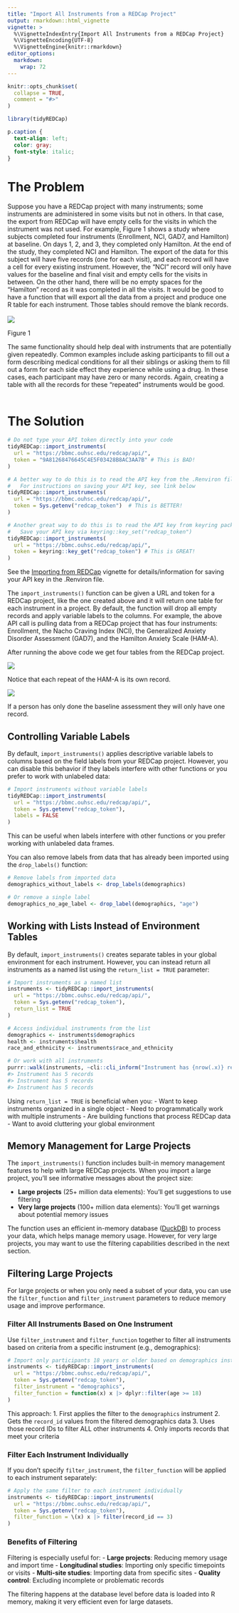 ```yaml
---
title: "Import All Instruments from a REDCap Project"
output: rmarkdown::html_vignette
vignette: >
  %\VignetteIndexEntry{Import All Instruments from a REDCap Project}
  %\VignetteEncoding{UTF-8}
  %\VignetteEngine{knitr::rmarkdown}
editor_options: 
  markdown: 
    wrap: 72
---
```


```r
knitr::opts_chunk$set(
  collapse = TRUE,
  comment = "#>"
)
```

```r
library(tidyREDCap)
```

```css
p.caption {
  text-align: left;
  color: gray;
  font-style: italic;
}
```

# The Problem

Suppose you have a REDCap project with many instruments; some
instruments are administered in some visits but not in others. In that
case, the export from REDCap will have empty cells for the visits in
which the instrument was not used. For example, Figure 1 shows a study
where subjects completed four instruments (Enrollment, NCI, GAD7, and
Hamilton) at baseline. On days 1, 2, and 3, they completed only
Hamilton. At the end of the study, they completed NCI and Hamilton. The
export of the data for this subject will have five records (one for each
visit), and each record will have a cell for every existing instrument.
However, the “NCI” record will only have values for the baseline and
final visit and empty cells for the visits in between. On the other
hand, there will be no empty spaces for the “Hamilton” record as it was
completed in all the visits. It would be good to have a function that
will export all the data from a project and produce one R table for each
instrument. Those tables should remove the blank records.\
\
![](./dashboard.jpg)

<p class="caption" id="fig1">

Figure 1

</p>

The same functionality should help deal with instruments that are
potentially given repeatedly. Common examples include asking
participants to fill out a form describing medical conditions for all
their siblings or asking them to fill out a form for each side effect
they experience while using a drug. In these cases, each participant may
have zero or many records. Again, creating a table with all the records
for these “repeated” instruments would be good.\
\

# The Solution

```r
# Do not type your API token directly into your code
tidyREDCap::import_instruments(
  url = "https://bbmc.ouhsc.edu/redcap/api/",
  token = "9A81268476645C4E5F03428B8AC3AA7B" # This is BAD!
)

# A better way to do this is to read the API key from the .Renviron file
#   For instructions on saving your API key, see link below
tidyREDCap::import_instruments(
  url = "https://bbmc.ouhsc.edu/redcap/api/", 
  token = Sys.getenv("redcap_token")  # This is BETTER!
)

# Another great way to do this is to read the API key from keyring package
#   Save your API key via keyring::key_set("redcap_token")
tidyREDCap::import_instruments(
  url = "https://bbmc.ouhsc.edu/redcap/api/", 
  token = keyring::key_get("redcap_token") # This is GREAT!
)
```

See the [Importing from REDCap](../doc/useAPI.html) vignette for
details/information for saving your API key in the .Renviron file.

The `import_instruments()` function can be given a URL and token for a
REDCap project, like the one created above and it will return one table
for each instrument in a project. By default, the function will drop all
empty records and apply variable labels to the columns. For example, the
above API call is pulling data from a REDCap project that has four
instruments: Enrollment, the Nacho Craving Index (NCI), the Generalized
Anxiety Disorder Assessment (GAD7), and the Hamilton Anxiety Scale
(HAM-A).

After running the above code we get four tables from the REDCap project.

![](./global.jpg)

Notice that each repeat of the HAM-A is its own record.

![](./hama.jpg)

If a person has only done the baseline assessment they will only have
one record.

## Controlling Variable Labels

By default, `import_instruments()` applies descriptive variable labels
to columns based on the field labels from your REDCap project. However,
you can disable this behavior if they labels interfere with other
functions or you prefer to work with unlabeled data:

```r
# Import instruments without variable labels
tidyREDCap::import_instruments(
  url = "https://bbmc.ouhsc.edu/redcap/api/", 
  token = Sys.getenv("redcap_token"),
  labels = FALSE
)
```

This can be useful when labels interfere with other functions or you
prefer working with unlabeled data frames.

You can also remove labels from data that has already been imported using the `drop_labels()` function:

```r
# Remove labels from imported data
demographics_without_labels <- drop_labels(demographics)

# Or remove a single label
demographics_no_age_label <- drop_label(demographics, "age")
```

## Working with Lists Instead of Environment Tables

By default, `import_instruments()` creates separate tables in your
global environment for each instrument. However, you can instead return
all instruments as a named list using the `return_list = TRUE`
parameter:

```r
# Import instruments as a named list
instruments <- tidyREDCap::import_instruments(
  url = "https://bbmc.ouhsc.edu/redcap/api/", 
  token = Sys.getenv("redcap_token"),
  return_list = TRUE
)

# Access individual instruments from the list
demographics <- instruments$demographics
health <- instruments$health
race_and_ethnicity <- instruments$race_and_ethnicity

# Or work with all instruments
purrr::walk(instruments, ~cli::cli_inform("Instrument has {nrow(.x)} records"))
#> Instrument has 5 records
#> Instrument has 5 records
#> Instrument has 5 records
```

Using `return_list = TRUE` is beneficial when you: - Want to keep
instruments organized in a single object - Need to programmatically work
with multiple instruments - Are building functions that process REDCap
data - Want to avoid cluttering your global environment

## Memory Management for Large Projects

The `import_instruments()` function includes built-in memory management
features to help with large REDCap projects. When you import a large
project, you'll see informative messages about the project size:

-   **Large projects** (25+ million data elements): You'll get
    suggestions to use filtering
-   **Very large projects** (100+ million data elements): You'll get
    warnings about potential memory issues

The function uses an efficient in-memory database
([DuckDB](https://duckdb.org)) to process your data, which helps manage
memory usage. However, for very large projects, you may want to use the
filtering capabilities described in the next section.

## Filtering Large Projects

For large projects or when you only need a subset of your data, you can
use the `filter_function` and `filter_instrument` parameters to reduce
memory usage and improve performance.

### Filter All Instruments Based on One Instrument

Use `filter_instrument` and `filter_function` together to filter all
instruments based on criteria from a specific instrument (e.g.,
demographics):

```r
# Import only participants 18 years or older based on demographics instrument
instruments <- tidyREDCap::import_instruments(
  url = "https://bbmc.ouhsc.edu/redcap/api/", 
  token = Sys.getenv("redcap_token"),
  filter_instrument = "demographics",
  filter_function = function(x) x |> dplyr::filter(age >= 18)
)
```

This approach: 1. First applies the filter to the `demographics`
instrument 2. Gets the `record_id` values from the filtered demographics
data 3. Uses those record IDs to filter ALL other instruments 4. Only
imports records that meet your criteria

### Filter Each Instrument Individually

If you don't specify `filter_instrument`, the `filter_function` will be
applied to each instrument separately:

```r
# Apply the same filter to each instrument individually
instruments <- tidyREDCap::import_instruments(
  url = "https://bbmc.ouhsc.edu/redcap/api/", 
  token = Sys.getenv("redcap_token"),
  filter_function = \(x) x |> filter(record_id == 3)
)
```

### Benefits of Filtering

Filtering is especially useful for: - **Large projects**: Reducing
memory usage and import time - **Longitudinal studies**: Importing only
specific timepoints or visits - **Multi-site studies**: Importing data
from specific sites - **Quality control**: Excluding incomplete or
problematic records

The filtering happens at the database level before data is loaded into R
memory, making it very efficient even for large datasets.
